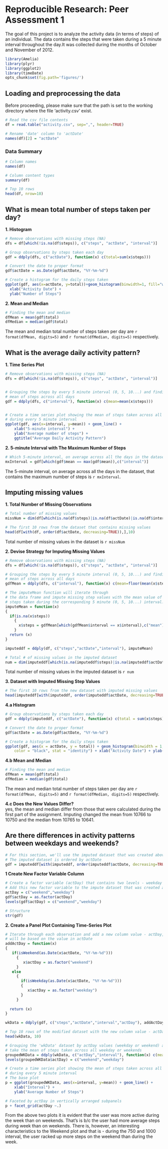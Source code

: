 # Reproducible Research: Peer Assessment 1
<p>
The goal of this project is to analyze the activity data (in terms of steps) of an individual. The data contains
the steps that were taken during a 5 minute interval throughout the day.It was collected during the months of October and November of 2012.
</p>

```r
library(Amelia)
library(plyr)
library(ggplot2)
library(timeDate)
opts_chunk$set(fig.path='figures/')

```


## Loading and preprocessing the data
<p>
Before proceeding, please make sure that the path is set to the working directory where the file 'activity.csv' exist.
</p>
```r
# Read the csv file contents
df = read.table("activity.csv", sep=",", header=TRUE)  

# Rename 'date' column to 'actDate'
names(df)[2] = "actDate"
```

### Data Summary
```r

# Column names
names(df)

# Column content types
summary(df)

# Top 10 rows
head(df, nrow=10)
```



## What is mean total number of steps taken per day?
<b>1. Histogram</b>
```r

# Remove observations with missing steps (NA)
dfs = df[which(!is.na(df$steps)), c("steps", "actDate", "interval")]

# Group observations by steps taken each day   
gdf = ddply(dfs, c("actDate"), function(x) c(total=sum(x$steps)))

# Convert the date to proper format
gdf$actDate = as.Date(gdf$actDate, "%Y-%m-%d")

# Create a histogram for the daily steps taken
ggplot(gdf, aes(x=actDate, y=total))+geom_histogram(binwidth=1, fill="white", color="black", stat="identity")+
  xlab("Activity Date") +
  ylab("Number of Steps")

```

<b>2. Mean and Median</b>
```r
# Finding the mean and median
dfMean = mean(gdf$total)
dfMedian = median(gdf$total)
```
The mean and median total number of steps taken per day are `r format(dfMean, digits=5)` and `r format(dfMedian, digits=5)` respectively.




## What is the average daily activity pattern?
<b>1. Time Series Plot</b>
```r
# Remove observations with missing steps (NA)
dfs = df[which(!is.na(df$steps)), c("steps", "actDate", "interval")]


# Grouping the steps by every 5 minute interval (0, 5, 10...) and finding the
# mean of steps across all days
gdf = ddply(dfs, c("interval"), function(x) c(mean=mean(x$steps)))


# Create a time series plot showing the mean of steps taken across all days
# during every 5 minute interval
ggplot(gdf, aes(x=interval, y=mean)) + geom_line() +
    xlab("5-minute interval") +
    ylab("Average number of steps") +
    ggtitle("Average Daily Activity Pattern")
```

<b>2. 5-minute Interval with The Maximum Number of Steps</b>
```r
# Which 5-minute interval, on average across all the days in the dataset, contains the maximum number of steps?
mxInterval = gdf[which(gdf$mean == max(gdf$mean)),c("interval")]
```
The 5-minute interval, on average across all the days in the dataset, that contains the maximum number of steps is `r mxInterval`.




## Imputing missing values
<b>1. Total Number of Missing Observations </b>
```r
# Total number of missing values
missNum = dim(df[which(is.na(df$steps)|is.na(df$actDate)|is.na(df$interval)), c("steps", "actDate", "interval")])[1]

# The first 10 rows from the dataset that contains missing values
head(df[with(df, order(df$actDate, decreasing=TRUE)),],10)
```
Total number of missing values in the dataset is `r missNum`


<b>2. Devise Strategy for Imputing Missing Values</b>
```r
# Remove observations with missing steps (NA)
dfs = df[which(!is.na(df$steps)), c("steps", "actDate", "interval")]

# Grouping the steps by every 5 minute interval (0, 5, 10...) and finding the
# mean of steps across all days
gdfMean = ddply(dfs, c("interval"), function(x) c(mean=floor(mean(x$steps))))

# The imputeMean function will iterate through
# the data frame and impute missing step values with the mean value of
# steps taken during the corresponding 5 minute (0, 5, 10...) interval.
imputeMean = function(x)
{
  if(is.na(x$steps))
    {      
      x$steps = gdfMean[which(gdfMean$interval == x$interval),c("mean")]
    }
  return (x)   
}

imputeddf = ddply(df, c("steps","actDate","interval"), imputeMean)

# Total # of missing values in the imputed dataset
num = dim(imputeddf[which(is.na(imputeddf$steps)|is.na(imputeddf$actDate)|is.na(imputeddf$interval)), c("steps", "actDate", "interval")])[1]
```
Total number of missing values in the imputed dataset is `r num`



<b>3. Dataset with Imputed Missing Step Values</b>
```r
# The first 10 rows from the new dataset with imputed missing values
head(imputeddf[with(imputeddf, order(imputeddf$actDate, decreasing=TRUE)),], 10)
```

<b>4.a Histogram </b>
```r
# Group observations by steps taken each day
gdf = ddply(imputeddf, c("actDate"), function(x) c(total = sum(x$steps)))

# Convert the date to proper format
gdf$actDate = as.Date(gdf$actDate, "%Y-%m-%d")

# Create a histogram for the daily steps taken
ggplot(gdf, aes(x = actDate, y = total)) + geom_histogram(binwidth = 1, fill = "white", 
    color = "black", stat = "identity") + xlab("Activity Date") + ylab("Number of Steps")
```

<b>4.b Mean and Median</b>
```r
# Finding the mean and median
dfMean = mean(gdf$total)
dfMedian = median(gdf$total)
```
The mean and median total number of steps taken per day are `r format(dfMean, digits=5)` and `r format(dfMedian, digits=5)` respectively.

<b>4.c Does the New Values Differ?</b><br/>
yes, the mean and median differ from those that were calculated during the first part of the assignment. Imputing changed the mean from 10766 to 10750 and the median from 10765 to 10641.


## Are there differences in activity patterns between weekdays and weekends?
```r
# For this section, we'll use the imputed dataset that was created above. 
# The imputed dataset is ordered by actDate
gdf = imputeddf[with(imputeddf, order(imputeddf$actDate, decreasing=TRUE)),]
```

<b>1 Create New Factor Variable Column</b>
```r

# Create a factor variable (actDay) that contains two levels - weekday & weekend
# Add this new factor variable to the impute dataset that was created above
actDay = c("weekend","weekday")
gdf$actDay = as.factor(actDay)
levels(gdf$actDay) = c("weekend","weekday")

# Structure
str(gdf)
```


<b>2. Create a Panel Plot Containing Time-Series Plot</b>
```r
# Iterate through each observation and add a new column value - actDay, which
# will be based on the value in actDate
addActDay = function(x)
{
   if(isWeekend(as.Date(x$actDate, "%Y-%m-%d")))
     {
        x$actDay = as.factor("weekend")
     }
   else
     {
       if(isWeekday(as.Date(x$actDate, "%Y-%m-%d")))
       {
          x$actDay = as.factor("weekday")
       }
     }
 
  return (x)
}

wkData = ddply(gdf, c("steps","actDate","interval","actDay"), addActDay)

# Top 10 rows of the modified dataset with the new column value - actDay
head(wkData, 10)

# Grouping the 'wkData' dataset by actDay values (weekday or weekend) and interval. Then
# take the mean of steps taken across all weekday or weekends
groupedWKData = ddply(wkData, c("actDay","interval"), function(x) c(mean=mean(x$steps)))
levels(groupedWKData$actDay) = c("weekend","weekday")

# Create a time series plot showing the mean of steps taken across all days
# during every 5 minute interval
# The base plot
p = ggplot(groupedWKData, aes(x=interval, y=mean)) + geom_line() +
    xlab("Interval") +
    ylab("Average Number of Steps")

# Faceted by actDay in vertically arranged subpanels
p + facet_grid(actDay ~.)

```

From the above two plots it is evident that the user was more active during the week than on weekends. That's is b/c the user had more average steps during week than on weekends. There is, however, an interesting characteristics to the Weekend plot and that is - during the 750 and 1000 interval, the user racked up more steps on the weekend than during the week. 